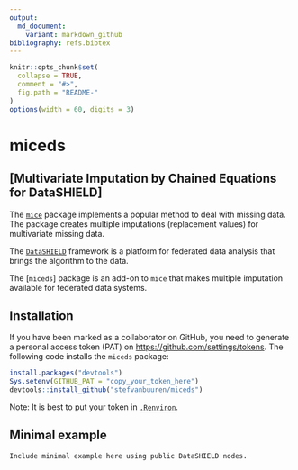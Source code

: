 ---
output:
  md_document:
    variant: markdown_github
bibliography: refs.bibtex
---

<!-- README.md is generated from README.Rmd. Please edit that file -->

```{r, echo = FALSE}
knitr::opts_chunk$set(
  collapse = TRUE,
  comment = "#>",
  fig.path = "README-"
)
options(width = 60, digits = 3)
```

# miceds

## [Multivariate Imputation by Chained Equations for DataSHIELD]

The [`mice`](https://cran.r-project.org/package=mice) package
implements a popular method to deal with missing data. The package creates
multiple imputations (replacement values) for multivariate missing
data.

The [`DataSHIELD`](https://github.com/datashield) framework is a 
platform for federated data analysis that brings the algorithm to
the data. 

The [`miceds`] package is an add-on to `mice` that makes multiple 
imputation available for federated data systems.

## Installation

If you have been marked as a collaborator on GitHub, you need to generate a personal access token (PAT) on <https://github.com/settings/tokens>. The following code installs the `miceds` package:

```{r eval = FALSE}
install.packages("devtools")
Sys.setenv(GITHUB_PAT = "copy_your_token_here")
devtools::install_github("stefvanbuuren/miceds")
```

Note: It is best to put your token in [`.Renviron`](http://happygitwithr.com/github-pat.html#how-do-you-authenticate-yourself).

## Minimal example

    Include minimal example here using public DataSHIELD nodes.

